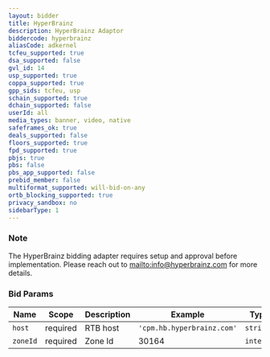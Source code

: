 ```yaml
---
layout: bidder
title: HyperBrainz
description: HyperBrainz Adaptor
biddercode: hyperbrainz
aliasCode: adkernel
tcfeu_supported: true
dsa_supported: false
gvl_id: 14
usp_supported: true
coppa_supported: true
gpp_sids: tcfeu, usp
schain_supported: true
dchain_supported: false
userId: all
media_types: banner, video, native
safeframes_ok: true
deals_supported: false
floors_supported: true
fpd_supported: true
pbjs: true
pbs: false
pbs_app_supported: false
prebid_member: false
multiformat_supported: will-bid-on-any
ortb_blocking_supported: true
privacy_sandbox: no
sidebarType: 1
---
```


### Note

The HyperBrainz bidding adapter requires setup and approval before implementation. Please reach out to [mailto:info@hyperbrainz.com](info@hyperbrainz.com) for more details.

### Bid Params


| Name     | Scope    | Description           | Example                   | Type     |
|----------|----------|-----------------------|---------------------------|----------|
| `host`   | required | RTB host | `'cpm.hb.hyperbrainz.com'` | `string` |
| `zoneId` | required | Zone Id           | 30164                 | `integer` |
